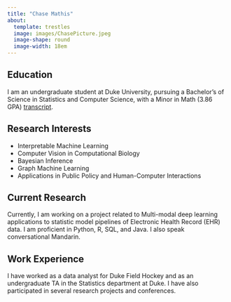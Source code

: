 ```yaml
---
title: "Chase Mathis"
about:
  template: trestles
  image: images/ChasePicture.jpeg
  image-shape: round
  image-width: 18em
---
```


## Education

I am an undergraduate student at Duke University, pursuing a Bachelor's of Science in Statistics and Computer Science, with a Minor in Math (3.86 GPA) [transcript](docs/PDF_Files/unofficialtranscript2023.pdf).

## Research Interests

-   Interpretable Machine Learning
-   Computer Vision in Computational Biology
-   Bayesian Inference
-   Graph Machine Learning
-   Applications in Public Policy and Human-Computer Interactions

## Current Research

Currently, I am working on a project related to Multi-modal deep learning applications to statistic model pipelines of Electronic Health Record (EHR) data. I am proficient in Python, R, SQL, and Java. I also speak conversational Mandarin.

## Work Experience

I have worked as a data analyst for Duke Field Hockey and as an undergraduate TA in the Statistics department at Duke. I have also participated in several research projects and conferences.
